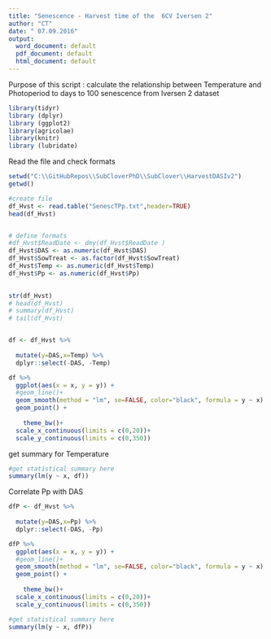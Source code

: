 ```yaml
---
title: "Senescence - Harvest time of the  6CV Iversen 2"
author: "CT"
date: " 07.09.2016"
output: 
  word_document: default
  pdf_document: default
  html_document: default
---
```

Purpose of this script : 
calculate the relationship between Temperature and Photoperiod to days to 100 senescence from Iversen 2 dataset 

```r
library(tidyr)
library (dplyr)
library (ggplot2)
library(agricolae)
library(knitr)
library (lubridate)

```

Read the file and check formats 

```r
setwd("C:\\GitHubRepos\\SubCloverPhD\\SubClover\\HarvestDASIv2")
getwd()

#create file
df_Hvst <- read.table("SenescTPp.txt",header=TRUE)
head(df_Hvst)


# define formats 
#df_Hvst$ReadDate <- dmy(df_Hvst$ReadDate )
df_Hvst$DAS <- as.numeric(df_Hvst$DAS)
df_Hvst$SowTreat <- as.factor(df_Hvst$SowTreat)
df_Hvst$Temp <- as.numeric(df_Hvst$Temp)
df_Hvst$Pp <- as.numeric(df_Hvst$Pp)
    

str(df_Hvst)
# head(df_Hvst)
# summary(df_Hvst)
# tail(df_Hvst)



```


```r

df <- df_Hvst %>%
  
  mutate(y=DAS,x=Temp) %>%
  dplyr::select(-DAS, -Temp)

df %>%
  ggplot(aes(x = x, y = y)) +
  #geom_line()+
  geom_smooth(method = "lm", se=FALSE, color="black", formula = y ~ x) +
  geom_point() +
               
    theme_bw()+
  scale_x_continuous(limits = c(0,20))+
  scale_y_continuous(limits = c(0,350))

```
get summary for Temperature 
```r
#get statistical summary here 
summary(lm(y ~ x, df))
```



Correlate Pp with DAS 

```r

dfP <- df_Hvst %>%
  
  mutate(y=DAS,x=Pp) %>%
  dplyr::select(-DAS, -Pp)

dfP %>%
  ggplot(aes(x = x, y = y)) +
  #geom_line()+
  geom_smooth(method = "lm", se=FALSE, color="black", formula = y ~ x) +
  geom_point() +
               
    theme_bw()+
  scale_x_continuous(limits = c(0,20))+
  scale_y_continuous(limits = c(0,350))


```


```r
#get statistical summary here 
summary(lm(y ~ x, dfP))
```


